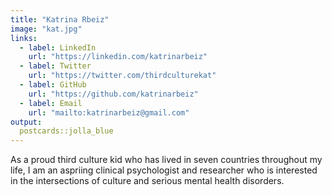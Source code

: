 ```yaml
---
title: "Katrina Rbeiz"
image: "kat.jpg"
links:
  - label: LinkedIn
    url: "https://linkedin.com/katrinarbeiz"
  - label: Twitter
    url: "https://twitter.com/thirdculturekat"
  - label: GitHub
    url: "https://github.com/katrinarbeiz"
  - label: Email
    url: "mailto:katrinarbeiz@gmail.com"
output:
  postcards::jolla_blue
---
```

 
As a proud third culture kid who has lived in seven countries throughout my life, I am an aspriing clinical psychologist and researcher who is interested in the intersections of culture and serious mental health disorders.

